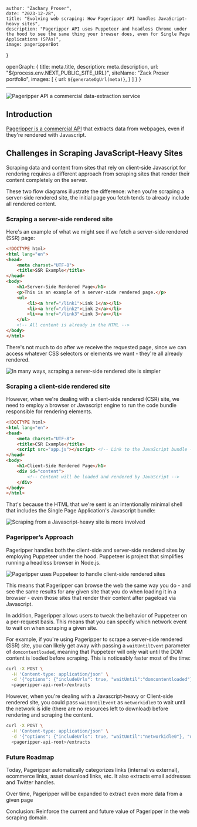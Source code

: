 


    author: "Zachary Proser", 
    date: "2023-12-28",
    title: "Evolving web scraping: How Pageripper API handles JavaScript-heavy sites", 
    description: "Pageripper API uses Puppeteer and headless Chrome under the hood to see the same thing your browser does, even for Single Page Applications (SPAs)",
    image: pageripperBot
}

  openGraph: {
    title: meta.title,
    description: meta.description,
    url: "${process.env.NEXT_PUBLIC_SITE_URL}", 
    siteName: "Zack Proser portfolio",
    images: [
      {
        url: `${generateOgUrl(meta)}`,
      }
    ]
  }
}


--- 

<Image src={pageripperBot} alt="Pageripper API a commercial data-extraction service" />

## Introduction

[Pageripper is a commercial API](https://rapidapi.com/zackproser/api/pageripper/) that extracts data from webpages, even if they're rendered with Javascript. 

## Challenges in Scraping JavaScript-Heavy Sites

Scraping data and content from sites that rely on client-side Javascript for rendering requires a different approach from scraping sites that render their content 
completely on the server. 

These two flow diagrams illustrate the difference: when you're scraping a server-side rendered site, the initial page you fetch tends to already include all rendered content.

### Scraping a server-side rendered site 

Here's an example of what we might see if we fetch a server-side rendered (SSR) page: 

```html
<!DOCTYPE html>
<html lang="en">
<head>
    <meta charset="UTF-8">
    <title>SSR Example</title>
</head>
<body>
    <h1>Server-Side Rendered Page</h1>
    <p>This is an example of a server-side rendered page.</p>
    <ul>
        <li><a href="/link1">Link 1</a></li>
        <li><a href="/link2">Link 2</a></li>
        <li><a href="/link3">Link 3</a></li>
    </ul>
    <!-- All content is already in the HTML -->
</body>
</html>

```

There's not much to do after we receive the requested page, since we can access whatever CSS selectors or elements we want - they're all already rendered.

<Image src={serverSideScraping} alt="In many ways, scraping a server-side rendered site is simpler" />

### Scraping a client-side rendered site

However, when we're dealing with a client-side rendered (CSR) site, we need to employ a browser or Javascript engine to run the code bundle responsible for rendering elements. 

```html
<!DOCTYPE html>
<html lang="en">
<head>
    <meta charset="UTF-8">
    <title>CSR Example</title>
    <script src="app.js"></script> <!-- Link to the JavaScript bundle -->
</head>
<body>
    <h1>Client-Side Rendered Page</h1>
    <div id="content">
        <!-- Content will be loaded and rendered by JavaScript -->
    </div>
</body>
</html>
```
That's because the HTML that we're sent is an intentionally minimal shell that includes the Single Page Application's Javascript bundle: 

<Image src={clientSideScraping} alt="Scraping from a Javascript-heavy site is more involved" />

### Pageripper’s Approach

Pageripper handles both the client-side and server-side rendered sites by employing Puppeteer under the hood. Puppeteer is project that simplifies running a headless browser in Node.js. 

<Image src={pageripperPuppeteer} alt="Pageripper uses Puppeteer to handle client-side rendered sites" />

This means that Pageripper can browse the web the same way you do - and see the same results for any given site that you do when loading it in a browser - even those sites that 
render their content after pageload via Javascript.

In addition, Pageripper allows users to tweak the behavior of Puppeteer on a per-request basis. This means that you can specify which network event to wait on when scraping a given site. 

For example, if you're using Pageripper to scrape a server-side rendered (SSR) site, you can likely get away with passing a `waitUntilEvent` parameter of `domcontentloaded`, meaning that Puppeteer will only 
wait until the DOM content is loaded before scraping. This is noticeably faster most of the time: 

```bash
curl -X POST \
  -H 'Content-type: application/json' \
  -d '{"options": {"includeUrls": true, "waitUntil":"domcontentloaded"}, "url": "https://nytimes.com"}' \
  <pageripper-api-root>/extracts
```

However, when you're dealing with a Javascript-heavy or Client-side rendered site, you could pass `waitUntilEvent` as `networkidle0` to wait until the network is idle (there are no resources left to download) before rendering and scraping the content.

```bash
curl -X POST \
  -H 'Content-type: application/json' \
  -d '{"options": {"includeUrls": true, "waitUntil":"networkidle0"}, "url": "https://zackproser.com"}' \
  <pageripper-api-root>/extracts
```

### Future Roadmap

Today, Pageripper automatically categorizes links (internal vs external), ecommerce links, asset download links, etc. It also extracts email addresses and Twitter handles. 

Over time, Pageripper will be expanded to extract even more data from a given page

Conclusion: Reinforce the current and future value of Pageripper in the web scraping domain.
